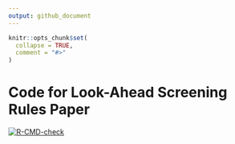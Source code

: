 ```yaml
---
output: github_document
---
```


<!-- README.md is generated from README.Rmd. Please edit that file -->

```r
knitr::opts_chunk$set(
  collapse = TRUE,
  comment = "#>"
)
```

# Code for Look-Ahead Screening Rules Paper

<!-- badges: start -->
[![R-CMD-check](https://github.com/jolars/LookAheadScreening/workflows/R-CMD-check/badge.svg)](https://github.com/jolars/HessianScreening/actions)
<!-- badges: end -->
